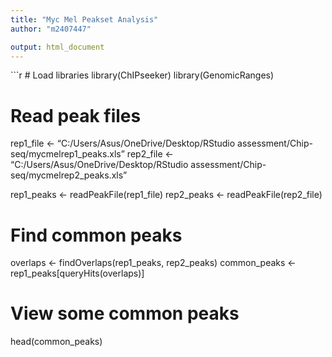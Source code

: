 ```yaml
---
title: "Myc Mel Peakset Analysis"
author: "m2407447" 

output: html_document
---
```

```r
# Load libraries
library(ChIPseeker)
library(GenomicRanges)

# Read peak files
rep1_file <- "C:/Users/Asus/OneDrive/Desktop/RStudio assessment/Chip-seq/mycmelrep1_peaks.xls"
rep2_file <- "C:/Users/Asus/OneDrive/Desktop/RStudio assessment/Chip-seq/mycmelrep2_peaks.xls"

rep1_peaks <- readPeakFile(rep1_file)
rep2_peaks <- readPeakFile(rep2_file)

# Find common peaks
overlaps <- findOverlaps(rep1_peaks, rep2_peaks)
common_peaks <- rep1_peaks[queryHits(overlaps)]

# View some common peaks
head(common_peaks)

